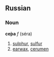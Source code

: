 ==Russian==
===Noun===
'''се́ра''' ''f'' (s&eacute;ra)

# [[sulphur]], [[sulfur]]
# [[earwax]], [[cerumen]]